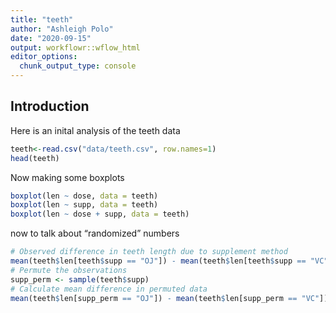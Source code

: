 ```yaml
---
title: "teeth"
author: "Ashleigh Polo"
date: "2020-09-15"
output: workflowr::wflow_html
editor_options:
  chunk_output_type: console
---
```


## Introduction
Here is an inital analysis of the teeth data
```r
teeth<-read.csv("data/teeth.csv", row.names=1)
head(teeth)
```
Now making some boxplots
```r
boxplot(len ~ dose, data = teeth)
boxplot(len ~ supp, data = teeth)
boxplot(len ~ dose + supp, data = teeth)
```
now to talk about "randomized" numbers
```r
# Observed difference in teeth length due to supplement method
mean(teeth$len[teeth$supp == "OJ"]) - mean(teeth$len[teeth$supp == "VC"])
# Permute the observations
supp_perm <- sample(teeth$supp)
# Calculate mean difference in permuted data
mean(teeth$len[supp_perm == "OJ"]) - mean(teeth$len[supp_perm == "VC"])
```


